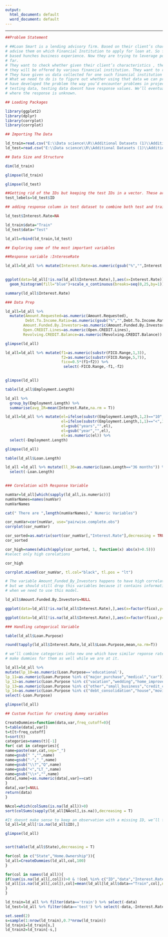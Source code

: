 ---
output:
  html_document: default
  word_document: default
---

---
```{r}
##Problem Statement

# ##Loan Smart is a lending advisory firm. Based on their client’s characteristic and needed loan amount they
# advise them on which Financial Institution to apply for loan at. So far their recommendations have been
# based hunches business experience. Now they are trying to leverage power of data that they have collected so
# far.
# They want to check whether given their client’s characteristics , they can predict how much interest rates
# they will be offered by various financial institution. They want to run with proof of concept for this idea.
# They have given us data collected for one such financial institution ABC Capitals Ltd.
# What we need to do is to figure out whether using that data we can predict interest rate offered to client. We
# have developed the problem the way you’d encounter problems in projects. You are given training data and
# testing data, testing data doesnt have response values. We’ll eventually want to make prediction on this data
# where the response is unknown.
```
```{r}
## Loading Packages
```
```{r}
library(ggplot2)
library(dplyr)
library(corrplot)
library(corrplot)
```
```{r}
## Importing The Data

ld_train=read.csv("E:\\Data science\\R\\Additional Datasets (1)\\Additional Datasets\\loan_data_train (1).csv")
ld_test=read.csv("E:\\Data science\\R\\Additional Datasets (1)\\Additional Datasets\\loan_data_test (1).csv")
```
```{r}
## Data Size and Structure

dim(ld_train)
```
```{r}
glimpse(ld_train)
```


```{r}
glimpse(ld_test)
```

```{r}
##Getting rid of the IDs but keeping the test IDs in a vector. These are needed to compose the submission file
test_lebels=ld_test$ID
```

```{r}
## adding response column in test dataset to combine both test and train data
```
```{r}
ld_test$Interest.Rate=NA

ld_train$data="Train"
ld_test$data="Test"
```


```{r}
ld_all=rbind(ld_train,ld_test)
```

```{r}
## Exploring some of the most important variables
```
```{r}
##Response variable :IntereseRate
```

```{r}
ld_all=ld_all %>% mutate(Interest.Rate=as.numeric(gsub("%","",Interest.Rate)))
  
```
```{r}
ggplot(data=ld_all[!is.na(ld_all$Interest.Rate),],aes(x=Interest.Rate))+
  geom_histogram(fill="blue")+scale_x_continuous(breaks=seq(0,25,by=1))


```

```{r}
summary(ld_all$Interest.Rate)
```
```{r}
### Data Prep
```
```{r}
ld_all=ld_all %>% 
  mutate(Amount.Requested=as.numeric(Amount.Requested),
         Debt.To.Income.Ratio=as.numeric(gsub("%","",Debt.To.Income.Ratio)),
        Amount.Funded.By.Investors=as.numeric(Amount.Funded.By.Investors),
        Open.CREDIT.Lines=as.numeric(Open.CREDIT.Lines),
        Revolving.CREDIT.Balance=as.numeric(Revolving.CREDIT.Balance))
```
```{r}
glimpse(ld_all)
```
```{r}
ld_all=ld_all %>% mutate(f1=as.numeric(substr(FICO.Range,1,3)),
                         f2=as.numeric(substr(FICO.Range,5,7)),
                         fico=0.5*(f1+f2)) %>% 
                          select(-FICO.Range,-f1,-f2)
                         
```
```{r}
glimpse(ld_all)
```
```{r}
table(ld_all$Employment.Length)
```
```{r}
ld_all %>% 
  group_by(Employment.Length) %>% 
  summarise(avg_IR=mean(Interest.Rate,na.rm = T))
```
```{r}
ld_all=ld_all %>% mutate(el=ifelse(substr(Employment.Length,1,2)=="10",10,Employment.Length),
                         el=ifelse(substr(Employment.Length,1,1)=="<",1,el),
                         el=gsub("years","",el),
                         el=gsub("year","",el),
                         el=as.numeric(el)) %>% 
  select(-Employment.Length)
```
```{r}
glimpse(ld_all)
```
```{r}
table(ld_all$Loan.Length)

```
```{r}
ld_all =ld_all %>% mutate(ll_36=as.numeric(Loan.Length=="36 months")) %>% 
  select(-Loan.Length)
  
```
```{r}
### Corelation with Response Variable
```

```{r}
numVar=ld_all[which(sapply(ld_all,is.numeric))]
numVarNames=names(numVar)
numVarNames
```
```{r}
cat(" There are ",length(numVarNames)," Numeric Variables")
```

```{r}
cor_numVar=cor(numVar, use="pairwise.complete.obs")
corrplot(cor_numVar)
```

```{r}
cor_sorted=as.matrix(sort(cor_numVar[,"Interest.Rate"],decreasing = TRUE))
cor_sorted
```
```{r}
cor_high=names(which(apply(cor_sorted, 1, function(x) abs(x)>0.5)))
#select only high corelations

cor_high
```
```{r}
corrplot.mixed(cor_numVar, tl.col="black", tl.pos = "lt")
```

```{r}
# The variable Amount_Funded_By_Investors happens to have high correlation with Interest.Rate [our target],
# but we should still drop this variables because it contains information which will not be available at the time
# when we need to use this model.
```
```{r}
ld_all$Amount.Funded.By.Investors=NULL
```
```{r}
ggplot(data=ld_all[!is.na(ld_all$Interest.Rate),],aes(x=factor(fico),y=Interest.Rate))+geom_boxplot()
```

```{r}
ggplot(data=ld_all[!is.na(ld_all$Interest.Rate),],aes(x=factor(fico),y=Interest.Rate))+geom_point()
```

```{r}
### Handling categorical Variable
```
```{r}
table(ld_all$Loan.Purpose)
```
```{r}
round(tapply(ld_all$Interest.Rate,ld_all$Loan.Purpose,mean,na.rm=T))
```

```{r}
# we’ll combine categories into new one which have similar reponse rate as per the table obtained abvoe and
# make dummies for them as well while we are at it.

```
```{r}
ld_all=ld_all %>%
mutate(lp_10=as.numeric(Loan.Purpose=='educational'),
lp_11=as.numeric(Loan.Purpose %in% c("major_purchase","medical","car")),
lp_12=as.numeric(Loan.Purpose %in% c("vacation","wedding","home_improvement")),
lp_13=as.numeric(Loan.Purpose %in% c("other","small_business","credit_card")),
lp_14=as.numeric(Loan.Purpose %in% c("debt_consolidation","house","moving"))) %>%
select(-Loan.Purpose)
```
```{r}
glimpse(ld_all)
```
```{r}
## Custom Fuction for creating dummy variables

CreateDummies=function(data,var,freq_cutoff=0){
t=table(data[,var])
t=t[t>freq_cutoff]
t=sort(t)
categories=names(t)[-1]
for( cat in categories){
name=paste(var,cat,sep="_")
name=gsub(" ","",name)
name=gsub("-","_",name)
name=gsub("\\?","Q",name)
name=gsub("<","LT_",name)
name=gsub("\\+","",name)
data[,name]=as.numeric(data[,var]==cat)
}
data[,var]=NULL
return(data)
}

```
```{r}
NAcol=which(colSums(is.na(ld_all))>0)
sort(colSums(sapply(ld_all[NAcol],is.na)),decreasing = T)
```
```{r}
#It doesnt make sense to keep an observation with a missing ID, we’ll filter that
ld_all=ld_all[!is.na(ld_all$ID),]
```


```{r}
glimpse(ld_all)

```
```{r}
```


```{r}
sort(table(ld_all$State),decreasing = T)

```

```{r}
for(col in c("State","Home.Ownership")){
ld_all=CreateDummies(ld_all,col,100)
}
```

```{r}
for(col in names(ld_all)){
if(sum(is.na(ld_all[,col]))>0 & !(col %in% c("ID","data","Interest.Rate"))){
ld_all[is.na(ld_all[,col]),col]=mean(ld_all[ld_all$data=="Train",col],na.rm=T)
}
}
```


```{r}
ld_train=ld_all %>% filter(data=='train') %>% select(-data)
ld_test=ld_all %>% filter(data=='test') %>% select(-data,-Interest.Rate)

```

```{r}
set.seed(2)
s=sample(1:nrow(ld_train),0.7*nrow(ld_train))
ld_train1=ld_train[s,]
ld_train2=ld_train[-s,]

```
```{r}

```

